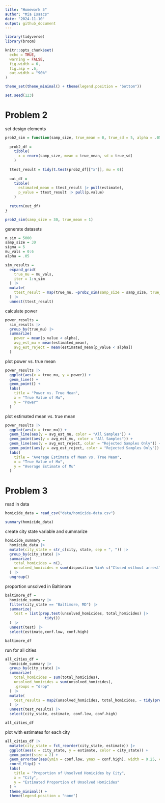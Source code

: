 ```yaml
---
title: "Homework 5"
author: "Mia Isaacs"
date: "2024-11-10"
output: github_document
---
```


```r
library(tidyverse)
library(broom)

knitr::opts_chunk$set(
  echo = TRUE,
  warning = FALSE,
  fig.width = 6,
  fig.asp = .6,
  out.width = "90%"
)

theme_set(theme_minimal() + theme(legend.position = "bottom"))

set.seed(123)
```

# Problem 2

set design elements

```r
prob2_sim = function(samp_size, true_mean = 0, true_sd = 5, alpha = .05) {
  
  prob2_df =
    tibble(
      x = rnorm(samp_size, mean = true_mean, sd = true_sd)
    )
  
  ttest_result = tidy(t.test(prob2_df[["x"]], mu = 0)) 
  
  out_df =
    tibble(
      estimated_mean = ttest_result |> pull(estimate),
      p_value = ttest_result |> pull(p.value)
    )
  
  return(out_df)
}

prob2_sim(samp_size = 30, true_mean = 1)
```

generate datasets

```r
n_sim = 5000
samp_size = 30
sigma = 5
mu_vals = 0:6
alpha = .05

sim_results =
  expand_grid(
    true_mu = mu_vals,
    iter = 1:n_sim
  ) |> 
  mutate(
    ttest_result = map(true_mu, ~prob2_sim(samp_size = samp_size, true_mean = .x, true_sd = sigma))
  ) |>
  unnest(ttest_result)
```

calculate power

```r
power_results =
  sim_results |> 
  group_by(true_mu) |> 
  summarize(
    power = mean(p_value < alpha),
    avg_est_mu = mean(estimated_mean),
    avg_est_reject = mean(estimated_mean[p_value < alpha])
  )
```

plot power vs. true mean

```r
power_results |> 
  ggplot(aes(x = true_mu, y = power)) +
  geom_line() +
  geom_point() +
  labs(
    title = "Power vs. True Mean",
    x = "True Value of Mu",
    y = "Power"
  )
```

plot estimated mean vs. true mean

```r
power_results |> 
  ggplot(aes(x = true_mu)) +
  geom_line(aes(y = avg_est_mu, color = "All Samples")) +
  geom_point(aes(y = avg_est_mu, color = "All Samples")) +
  geom_line(aes(y = avg_est_reject, color = "Rejected Samples Only")) +
  geom_point(aes(y = avg_est_reject, color = "Rejected Samples Only")) +
  labs(
    title = "Average Estimate of Mean vs. True Mean",
    x = "True Value of Mu",
    y = "Average Estimate of Mu"
  )
```

# Problem 3

read in data

```r
homicide_data = read_csv("data/homicide-data.csv")

summary(homicide_data)
```

create city state variable and summarize

```r
homicide_summary = 
  homicide_data |> 
  mutate(city_state = str_c(city, state, sep = ", ")) |> 
  group_by(city_state) |> 
  summarize(
    total_homicides = n(),
    unsolved_homicides = sum(disposition %in% c("Closed without arrest", "Open/No arrest"))
  ) |> 
  ungroup()
```

proportion unsolved in Baltimore

```r
baltimore_df =
  homicide_summary |> 
  filter(city_state == "Baltimore, MD") |> 
  summarize(
    test = list(prop.test(unsolved_homicides, total_homicides) |> 
                  tidy())
  ) |> 
  unnest(test) |> 
  select(estimate,conf.low, conf.high)

baltimore_df
```

run for all cities

```r
all_cities_df =
  homicide_summary |> 
  group_by(city_state) |> 
  summarize(
    total_homicides = sum(total_homicides),
    unsolved_homicides = sum(unsolved_homicides),
    .groups = "drop"
  ) |> 
  mutate(
    test_results = map2(unsolved_homicides, total_homicides, ~ tidy(prop.test(.x, .y)))
  ) |> 
  unnest(test_results) |> 
  select(city_state, estimate, conf.low, conf.high)

all_cities_df
```

plot with estimates for each city

```r
all_cities_df |> 
  mutate(city_state = fct_reorder(city_state, estimate)) |> 
  ggplot(aes(x = city_state, y = estimate, color = city_state)) +
  geom_point(size = 2) +
  geom_errorbar(aes(ymin = conf.low, ymax = conf.high), width = 0.25, color = "darkgrey") +
  coord_flip() +
  labs(
    title = "Proportion of Unsolved Homicides by City",
    x = "City",
    y = "Estimated Proportion of Unsolved Homicides"
  ) +
  theme_minimal() +
  theme(legend.position = "none")
```






